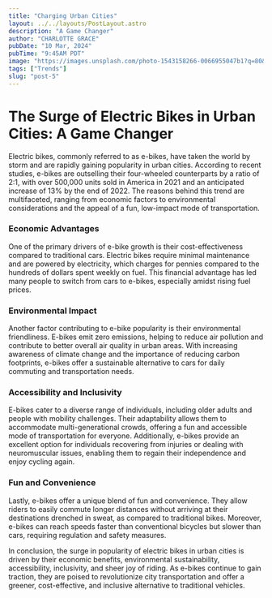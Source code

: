```yaml
---
title: "Charging Urban Cities"
layout: ../../layouts/PostLayout.astro
description: "A Game Changer"
author: "CHARLOTTE GRACE"
pubDate: "10 Mar, 2024"
pubTime: "9:45AM PDT"
image: "https://images.unsplash.com/photo-1543158266-0066955047b1?q=80&w=2340&auto=format&fit=crop&ixlib=rb-4.0.3&ixid=M3wxMjA3fDB8MHxwaG90by1wYWdlfHx8fGVufDB8fHx8fA%3D%3D"
tags: ["Trends"]
slug: "post-5"
---
```


# The Surge of Electric Bikes in Urban Cities: A Game Changer

Electric bikes, commonly referred to as e-bikes, have taken the world by storm and are rapidly gaining popularity in urban cities. According to recent studies, e-bikes are outselling their four-wheeled counterparts by a ratio of 2:1, with over 500,000 units sold in America in 2021 and an anticipated increase of 13% by the end of 2022. The reasons behind this trend are multifaceted, ranging from economic factors to environmental considerations and the appeal of a fun, low-impact mode of transportation.

### Economic Advantages

One of the primary drivers of e-bike growth is their cost-effectiveness compared to traditional cars. Electric bikes require minimal maintenance and are powered by electricity, which charges for pennies compared to the hundreds of dollars spent weekly on fuel. This financial advantage has led many people to switch from cars to e-bikes, especially amidst rising fuel prices.

### Environmental Impact

Another factor contributing to e-bike popularity is their environmental friendliness. E-bikes emit zero emissions, helping to reduce air pollution and contribute to better overall air quality in urban areas. With increasing awareness of climate change and the importance of reducing carbon footprints, e-bikes offer a sustainable alternative to cars for daily commuting and transportation needs.

### Accessibility and Inclusivity

E-bikes cater to a diverse range of individuals, including older adults and people with mobility challenges. Their adaptability allows them to accommodate multi-generational crowds, offering a fun and accessible mode of transportation for everyone. Additionally, e-bikes provide an excellent option for individuals recovering from injuries or dealing with neuromuscular issues, enabling them to regain their independence and enjoy cycling again.

### Fun and Convenience

Lastly, e-bikes offer a unique blend of fun and convenience. They allow riders to easily commute longer distances without arriving at their destinations drenched in sweat, as compared to traditional bikes. Moreover, e-bikes can reach speeds faster than conventional bicycles but slower than cars, requiring regulation and safety measures.

In conclusion, the surge in popularity of electric bikes in urban cities is driven by their economic benefits, environmental sustainability, accessibility, inclusivity, and sheer joy of riding. As e-bikes continue to gain traction, they are poised to revolutionize city transportation and offer a greener, cost-effective, and inclusive alternative to traditional vehicles.
